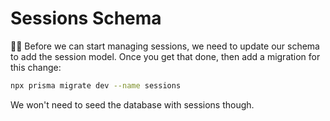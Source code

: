 # Sessions Schema

👨‍💼 Before we can start managing sessions, we need to update our schema to add
the session model. Once you get that done, then add a migration for this change:

```sh nonumber
npx prisma migrate dev --name sessions
```

We won't need to seed the database with sessions though.
